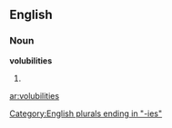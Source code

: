 ==English==

===Noun===
'''volubilities'''

# {{plural of|[[volubility]]}}

[[Category:English plurals ending in "-ies"]]

[[ar:volubilities]]